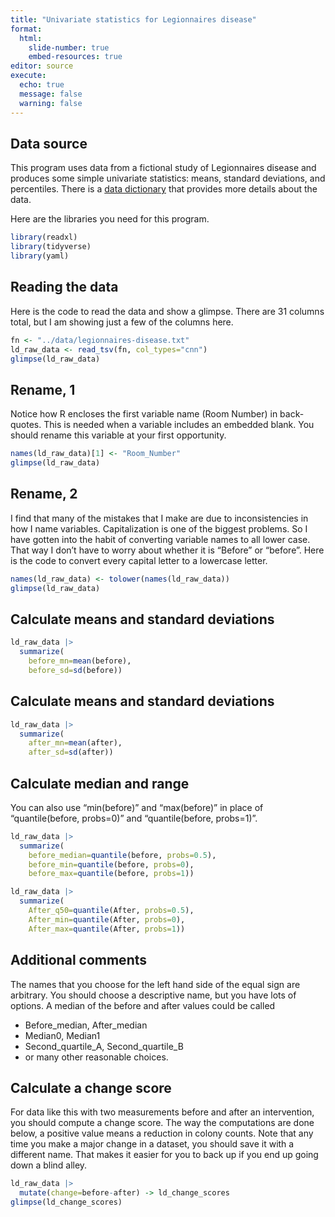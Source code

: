 ```yaml
---
title: "Univariate statistics for Legionnaires disease"
format: 
  html:
    slide-number: true
    embed-resources: true
editor: source
execute:
  echo: true
  message: false
  warning: false
---
```


## Data source

This program uses data from a fictional study of Legionnaires disease and produces some simple univariate statistics: means, standard deviations, and percentiles. There is a [data dictionary][dd] that provides more details about the data. 

[dd]: https://github.com/pmean/data/blob/main/files/legionnaires-disease.yaml

Here are the libraries you need for this program.

```r
library(readxl)
library(tidyverse)
library(yaml)
```

## Reading the data

Here is the code to read the data and show a glimpse. There are 31 columns total, but I am showing just a few of the columns here.

```r
fn <- "../data/legionnaires-disease.txt"
ld_raw_data <- read_tsv(fn, col_types="cnn")
glimpse(ld_raw_data)
```

## Rename, 1

Notice how R encloses the first variable name (Room Number) in back-quotes. This is needed when a variable includes an embedded blank. You should rename this variable at your first opportunity.

```r
names(ld_raw_data)[1] <- "Room_Number"
glimpse(ld_raw_data)
```

## Rename, 2

I find that many of the mistakes that I make are due to inconsistencies in how I name variables. Capitalization is one of the biggest problems. So I have gotten into the habit of converting variable names to all lower case. That way I don't have to worry about whether it is "Before" or "before". Here is the code to convert every capital letter to a lowercase letter.

```r
names(ld_raw_data) <- tolower(names(ld_raw_data))
glimpse(ld_raw_data)
```



## Calculate means and standard deviations

```r
ld_raw_data |>
  summarize(
    before_mn=mean(before),
    before_sd=sd(before)) 
```
## Calculate means and standard deviations

```r
ld_raw_data |>
  summarize(
    after_mn=mean(after),
    after_sd=sd(after)) 
```

## Calculate median and range

You can also use "min(before)" and "max(before)" in place of "quantile(before, probs=0)" and "quantile(before, probs=1)".

```r
ld_raw_data |>
  summarize(
    before_median=quantile(before, probs=0.5),
    before_min=quantile(before, probs=0), 
    before_max=quantile(before, probs=1)) 
```

```r
ld_raw_data |>
  summarize(
    After_q50=quantile(After, probs=0.5),
    After_min=quantile(After, probs=0), 
    After_max=quantile(After, probs=1)) 
```

## Additional comments

The names that you choose for the left hand side of the equal sign are arbitrary. You should choose a descriptive name, but you have lots of options. A median of the before and after values could be called

-   Before_median, After_median
-   Median0, Median1
-   Second_quartile_A, Second_quartile_B
-   or many other reasonable choices.

## Calculate a change score

For data like this with two measurements before and after an intervention, you should compute a change score. The way the computations are done below, a positive value means a reduction in colony counts. Note that any time you make a major change in a dataset, you should save it with a different name. That makes it easier for you to back up if you end up going down a blind alley.

```r
ld_raw_data |>
  mutate(change=before-after) -> ld_change_scores
glimpse(ld_change_scores)
```